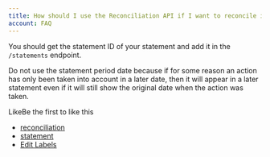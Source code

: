 ```yaml
---
title: How should I use the Reconciliation API if I want to reconcile it against one of my statements?
account: FAQ 
---
```

You should get the statement ID of your statement and add it in the `/statements` endpoint.

Do not use the statement period date because if for some reason an action has only been taken into account in a later date, then it will appear in a later statement even if it will still show the original date when the action was taken.

LikeBe the first to like this

*   [reconciliation](/label/FAQ/reconciliation)
*   [statement](/label/FAQ/statement)
*   [Edit Labels](# "Edit Labels (Type 'l')")




